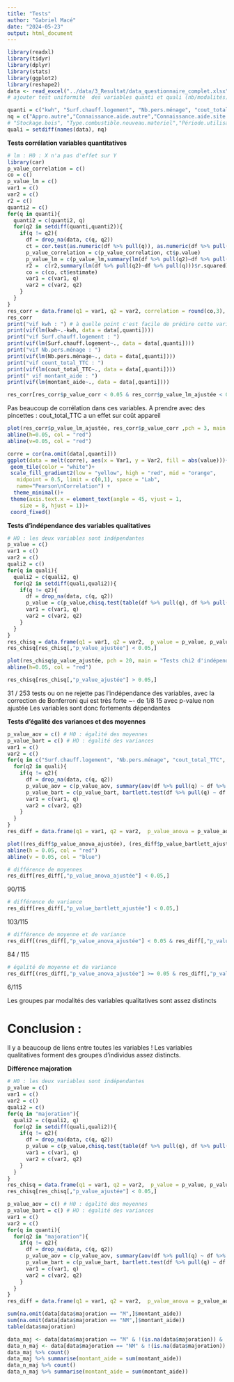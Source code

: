 ```yaml
---
title: "Tests"
author: "Gabriel Macé"
date: "2024-05-23"
output: html_document
---
```


```r
library(readxl)
library(tidyr)
library(dplyr)
library(stats)
library(ggplot2)
library(reshape2)
data <- read_excel("../data/3_Resultat/data_questionnaire_complet.xlsx")[-1]
# ajouter test uniformité  des variables quanti et quali (nb/modalités)
```

```r
quanti = c("kwh", "Surf.chauff.logement", "Nb.pers.ménage", "cout_total_TTC", "montant_aide", "cout_appareil")
nq = c("Appro.autre","Connaissance.aide.autre","Connaissance.aide.site.internet", "Fréquence.ramonage.autre", "Motivation.autre", "Type.combustible.autre", "adresse_ville", "insee_com","Qtté.bois.consommée", "Qtté.bois.unité", "dossier_reçu","Type.combustible.nouveau.matériel.autre",  "Fréquence.utilisation.période.de.chauffe.nouveau.matériel", "équivalent_steres","Classe.énergétique.logement", "transfert_facture", "Connaissance.aide", "Motivation.changement.appareil", "Travaux.iso.depuis.2005", "Période.utilisation", "Approvisionnement", "Date_refus", "refusé", "Date_dossier_complet", "cluster_com", quanti)
# "Stockage.bois", "Type.combustible.nouveau.materiel","Période.utilisation", 
quali = setdiff(names(data), nq)
```


**Tests corrélation variables quantitatives**

```r
# lm : H0 : X n'a pas d'effet sur Y
library(car)
p_value_correlation = c()
co = c()
p_value_lm = c()
var1 = c()
var2 = c()
r2 = c()
quanti2 = c()
for(q in quanti){
  quanti2 = c(quanti2, q)
  for(q2 in setdiff(quanti,quanti2)){
    if(q != q2){
      df = drop_na(data, c(q, q2))
      ct = cor.test(as.numeric(df %>% pull(q)), as.numeric(df %>% pull(q2)), method = "spearman")
      p_value_correlation = c(p_value_correlation, ct$p.value)
      p_value_lm = c(p_value_lm,summary(lm(df %>% pull(q2)~df %>% pull(q)))$coefficients["df %>% pull(q)", "Pr(>|t|)"]) # q explique q2
      r2 =  c(r2,summary(lm(df %>% pull(q2)~df %>% pull(q)))$r.squared)
      co = c(co, ct$estimate)
      var1 = c(var1, q)
      var2 = c(var2, q2)
    }
  }
}
res_corr = data.frame(q1 = var1, q2 = var2, correlation = round(co,3), p_value_corr = p.adjust(p_value_correlation, method = "BH", n = length(p_value_correlation)), r2 = round(r2,3), p_value_lm_ajustée = p.adjust(p_value_lm, method = "BH", n = length(p_value_lm)))
res_corr
print("vif kwh : ") # à quelle point c'est facile de prédire cette variable part régression linéaire
print(vif(lm(kwh~.-kwh, data = data[,quanti])))
print("vif Surf.chauff.logement : ")
print(vif(lm(Surf.chauff.logement~., data = data[,quanti])))
print("vif Nb.pers.ménage : ")
print(vif(lm(Nb.pers.ménage~., data = data[,quanti])))
print("vif count_total_TTC : ")
print(vif(lm(cout_total_TTC~., data = data[,quanti])))
print(" vif montant_aide : ")
print(vif(lm(montant_aide~., data = data[,quanti])))
```

```r
res_corr[res_corr$p_value_corr < 0.05 & res_corr$p_value_lm_ajustée < 0.05,]
```

Pas beaucoup de corrélation dans ces variables.
A prendre avec des pincettes : 
cout_total_TTC a un effet sur	coût appareil
```r
plot(res_corr$p_value_lm_ajustée, res_corr$p_value_corr ,pch = 3, main = "Liens inter-variables quantitatives",xlab = "p-valeurs ajustées régression linéaire", ylab = "p-valeurs ajustées corrélation")
abline(h=0.05, col = "red")
abline(v=0.05, col = "red")

corre = cor(na.omit(data[,quanti]))
ggplot(data = melt(corre), aes(x = Var1, y = Var2, fill = abs(value)))+
 geom_tile(color = "white")+
 scale_fill_gradient2(low = "yellow", high = "red", mid = "orange", 
   midpoint = 0.5, limit = c(0,1), space = "Lab", 
   name="Pearson\nCorrelation") +
  theme_minimal()+ 
 theme(axis.text.x = element_text(angle = 45, vjust = 1, 
    size = 8, hjust = 1))+
 coord_fixed()
```

**Tests d'indépendance des variables qualitatives**
```r
# H0 : les deux variables sont indépendantes
p_value = c()
var1 = c()
var2 = c()
quali2 = c()
for(q in quali){
  quali2 = c(quali2, q)
  for(q2 in setdiff(quali,quali2)){
    if(q != q2){
      df = drop_na(data, c(q, q2))
      p_value = c(p_value,chisq.test(table(df %>% pull(q), df %>% pull(q2)))$p.value)
      var1 = c(var1, q)
      var2 = c(var2, q2)
    }
  }
}
res_chisq = data.frame(q1 = var1, q2 = var2,  p_value = p_value, p_value_ajustée = p.adjust(p_value, method = "bonferroni", n = length(p_value)))
res_chisq[res_chisq[,"p_value_ajustée"] < 0.05,]
```

```r
plot(res_chisq$p_value_ajustée, pch = 20, main = "Tests chi2 d'indépendance", ylab = "pvaleur ajustées chi2")
abline(h=0.05, col = "red")
```



```r
res_chisq[res_chisq[,"p_value_ajustée"] > 0.05,]
```

31 / 253 tests ou on ne rejette pas l'indépendance des variables, avec la correction de Bonferroni qui est très forte
~- de 1/8
15 avec p-value non ajustée
Les variables sont donc fortements dépendantes

**Tests d'égalité des variances et des moyennes**

```r
p_value_aov = c() # H0 : égalité des moyennes
p_value_bart = c() # HO : égalité des variances
var1 = c()
var2 = c()
for(q in c("Surf.chauff.logement", "Nb.pers.ménage", "cout_total_TTC", "montant_aide", "cout_appareil")  ){
  for(q2 in quali){
    if(q != q2){
      df = drop_na(data, c(q, q2))
      p_value_aov = c(p_value_aov, summary(aov(df %>% pull(q) ~ df %>% pull(q2)))[[1]][["Pr(>F)"]][1])
      p_value_bart = c(p_value_bart, bartlett.test(df %>% pull(q) ~ df %>% pull(q2))$p.value)
      var1 = c(var1, q)
      var2 = c(var2, q2)
    }
  }
}
res_diff = data.frame(q1 = var1, q2 = var2,  p_value_anova = p_value_aov, p_value_anova_ajustée = p.adjust(p_value_aov, method = "BH", n = length(p_value_aov)), p_value_bartlett = p_value_bart, p_value_bartlett_ajustée = p.adjust(p_value_bart, method = "BH", n = length(p_value_bart)))

```

```r
plot((res_diff$p_value_anova_ajustée), (res_diff$p_value_bartlett_ajustée), main = "Tests d'égalité des variances et des moyennes", xlab = "pvaleurs ajustées Anova", ylab = "pvaleurs ajustées bartlett", pch = 1)
abline(h = 0.05, col = "red")
abline(v = 0.05, col = "blue")
```

```r
# différence de moyennes
res_diff[res_diff[,"p_value_anova_ajustée"] < 0.05,]
```
90/115

```r
# différence de variance
res_diff[res_diff[,"p_value_bartlett_ajustée"] < 0.05,]
```
103/115

```r
# différence de moyenne et de variance
res_diff[(res_diff[,"p_value_anova_ajustée"] < 0.05 & res_diff[,"p_value_bartlett_ajustée"] < 0.05),]
```

84 / 115

```r
# égalité de moyenne et de variance
res_diff[(res_diff[,"p_value_anova_ajustée"] >= 0.05 & res_diff[,"p_value_bartlett_ajustée"] >= 0.05),]
```

6/115

Les groupes par modalités des variables qualitatives sont assez distincts

# Conclusion :

Il y a beaucoup de liens entre toutes les variables ! 
Les variables qualitatives forment des groupes d'individus assez distincts.



**Différence majoration**
```r
# H0 : les deux variables sont indépendantes
p_value = c()
var1 = c()
var2 = c()
quali2 = c()
for(q in "majoration"){
  quali2 = c(quali2, q)
  for(q2 in setdiff(quali,quali2)){
    if(q != q2){
      df = drop_na(data, c(q, q2))
      p_value = c(p_value,chisq.test(table(df %>% pull(q), df %>% pull(q2)))$p.value)
      var1 = c(var1, q)
      var2 = c(var2, q2)
    }
  }
}
res_chisq = data.frame(q1 = var1, q2 = var2,  p_value = p_value, p_value_ajustée = p.adjust(p_value, method = "bonferroni", n = length(p_value)))
res_chisq[res_chisq[,"p_value_ajustée"] < 0.05,]
```

```r
p_value_aov = c() # H0 : égalité des moyennes
p_value_bart = c() # HO : égalité des variances
var1 = c()
var2 = c()
for(q in quanti){
  for(q2 in "majoration"){
    if(q != q2){
      df = drop_na(data, c(q, q2))
      p_value_aov = c(p_value_aov, summary(aov(df %>% pull(q) ~ df %>% pull(q2)))[[1]][["Pr(>F)"]][1])
      p_value_bart = c(p_value_bart, bartlett.test(df %>% pull(q) ~ df %>% pull(q2))$p.value)
      var1 = c(var1, q)
      var2 = c(var2, q2)
    }
  }
}
res_diff = data.frame(q1 = var1, q2 = var2,  p_value_anova = p_value_aov, p_value_anova_ajustée = p.adjust(p_value_aov, method = "BH", n = length(p_value_aov)), p_value_bartlett = p_value_bart, p_value_bartlett_ajustée = p.adjust(p_value_bart, method = "BH", n = length(p_value_bart)))
```


```r
sum(na.omit(data[data$majoration == "M",]$montant_aide))
sum(na.omit(data[data$majoration == "NM",]$montant_aide))
table(data$majoration)
```

```r
data_maj <- data[data$majoration == "M" & !(is.na(data$majoration)) & !(is.na(data$montant_aide)),] %>% group_by(Territoire)
data_n_maj <- data[data$majoration == "NM" & !(is.na(data$majoration)) & !(is.na(data$montant_aide)),] %>% group_by(Territoire)
data_maj %>% count()
data_maj %>% summarise(montant_aide = sum(montant_aide))
data_n_maj %>% count()
data_n_maj %>% summarise(montant_aide = sum(montant_aide))
```


